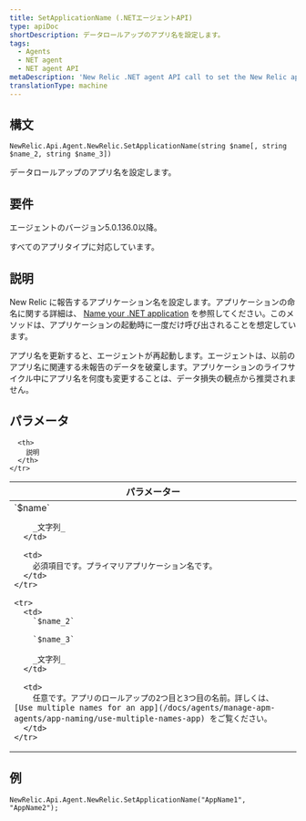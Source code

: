 ```yaml
---
title: SetApplicationName (.NETエージェントAPI)
type: apiDoc
shortDescription: データロールアップのアプリ名を設定します。
tags:
  - Agents
  - NET agent
  - NET agent API
metaDescription: 'New Relic .NET agent API call to set the New Relic app name, which controls data rollup.'
translationType: machine
---
```


## 構文

```
NewRelic.Api.Agent.NewRelic.SetApplicationName(string $name[, string $name_2, string $name_3])
```

データロールアップのアプリ名を設定します。

## 要件

エージェントのバージョン5.0.136.0以降。

すべてのアプリタイプに対応しています。

## 説明

New Relic に報告するアプリケーション名を設定します。アプリケーションの命名に関する詳細は、 [Name your .NET application](/docs/agents/net-agent/installation-configuration/name-your-net-application) を参照してください。このメソッドは、アプリケーションの起動時に一度だけ呼び出されることを想定しています。

<Callout variant="important">
  アプリ名を更新すると、エージェントが再起動します。エージェントは、以前のアプリ名に関連する未報告のデータを破棄します。アプリケーションのライフサイクル中にアプリ名を何度も変更することは、データ損失の観点から推奨されません。
</Callout>

## パラメータ

<table>
  <thead>
    <tr>
      <th width="25%">
        パラメーター
      </th>

      <th>
        説明
      </th>
    </tr>
  </thead>

  <tbody>
    <tr>
      <td>
        `$name`

        _文字列_
      </td>

      <td>
        必須項目です。プライマリアプリケーション名です。
      </td>
    </tr>

    <tr>
      <td>
        `$name_2`

        `$name_3`

        _文字列_
      </td>

      <td>
        任意です。アプリのロールアップの2つ目と3つ目の名前。詳しくは、 [Use multiple names for an app](/docs/agents/manage-apm-agents/app-naming/use-multiple-names-app) をご覧ください。
      </td>
    </tr>
  </tbody>
</table>

## 例

```
NewRelic.Api.Agent.NewRelic.SetApplicationName("AppName1", "AppName2");
```